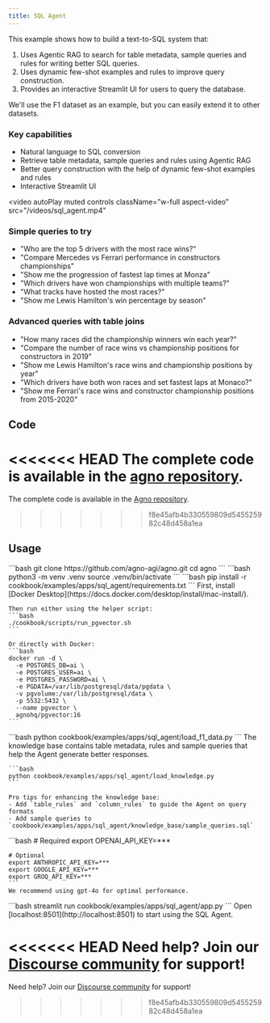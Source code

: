 ```yaml
---
title: SQL Agent
---
```


This example shows how to build a text-to-SQL system that:
1. Uses Agentic RAG to search for table metadata, sample queries and rules for writing better SQL queries.
2. Uses dynamic few-shot examples and rules to improve query construction.
3. Provides an interactive Streamlit UI for users to query the database.

We'll use the F1 dataset as an example, but you can easily extend it to other datasets.

### Key capabilities
- Natural language to SQL conversion
- Retrieve table metadata, sample queries and rules using Agentic RAG
- Better query construction with the help of dynamic few-shot examples and rules
- Interactive Streamlit UI

<video
  autoPlay
  muted
  controls
  className="w-full aspect-video"
  src="/videos/sql_agent.mp4"
></video>

### Simple queries to try
- "Who are the top 5 drivers with the most race wins?"
- "Compare Mercedes vs Ferrari performance in constructors championships"
- "Show me the progression of fastest lap times at Monza"
- "Which drivers have won championships with multiple teams?"
- "What tracks have hosted the most races?"
- "Show me Lewis Hamilton's win percentage by season"

### Advanced queries with table joins
- "How many races did the championship winners win each year?"
- "Compare the number of race wins vs championship positions for constructors in 2019"
- "Show me Lewis Hamilton's race wins and championship positions by year"
- "Which drivers have both won races and set fastest laps at Monaco?"
- "Show me Ferrari's race wins and constructor championship positions from 2015-2020"

## Code

<<<<<<< HEAD
The complete code is available in the [agno repository](https://github.com/agno-api/agno/tree/main/cookbook/examples/apps/sql_agent).
=======
The complete code is available in the [Agno repository](https://github.com/agno-agi/agno).
>>>>>>> f8e45afb4b330559809d545525982c48d458a1ea

## Usage

<Steps>
  <Step title="Clone the repository">
    ```bash
    git clone https://github.com/agno-agi/agno.git
    cd agno
    ```
  </Step>

  <Step title="Create virtual environment">
    ```bash
    python3 -m venv .venv
    source .venv/bin/activate
    ```
  </Step>

  <Step title="Install dependencies">
    ```bash
    pip install -r cookbook/examples/apps/sql_agent/requirements.txt
    ```
  </Step>

  <Step title="Run PgVector">
    First, install [Docker Desktop](https://docs.docker.com/desktop/install/mac-install/).

    Then run either using the helper script:
    ```bash
    ./cookbook/scripts/run_pgvector.sh
    ```

    Or directly with Docker:
    ```bash
    docker run -d \
      -e POSTGRES_DB=ai \
      -e POSTGRES_USER=ai \
      -e POSTGRES_PASSWORD=ai \
      -e PGDATA=/var/lib/postgresql/data/pgdata \
      -v pgvolume:/var/lib/postgresql/data \
      -p 5532:5432 \
      --name pgvector \
      agnohq/pgvector:16
    ```
  </Step>

  <Step title="Load F1 data">
    ```bash
    python cookbook/examples/apps/sql_agent/load_f1_data.py
    ```
  </Step>

  <Step title="Load knowledge base">
    The knowledge base contains table metadata, rules and sample queries that help the Agent generate better responses.

    ```bash
    python cookbook/examples/apps/sql_agent/load_knowledge.py
    ```

    Pro tips for enhancing the knowledge base:
    - Add `table_rules` and `column_rules` to guide the Agent on query formats
    - Add sample queries to `cookbook/examples/apps/sql_agent/knowledge_base/sample_queries.sql`
  </Step>

  <Step title="Set up API keys">
    ```bash
    # Required
    export OPENAI_API_KEY=***

    # Optional
    export ANTHROPIC_API_KEY=***
    export GOOGLE_API_KEY=***
    export GROQ_API_KEY=***
    ```
    We recommend using gpt-4o for optimal performance.
  </Step>

  <Step title="Launch the app">
    ```bash
    streamlit run cookbook/examples/apps/sql_agent/app.py
    ```
    Open [localhost:8501](http://localhost:8501) to start using the SQL Agent.
  </Step>
</Steps>

<<<<<<< HEAD
Need help? Join our [Discourse community](https://agno.link/community) for support!
=======
Need help? Join our [Discourse community](https://community.agno.com) for support!
>>>>>>> f8e45afb4b330559809d545525982c48d458a1ea
